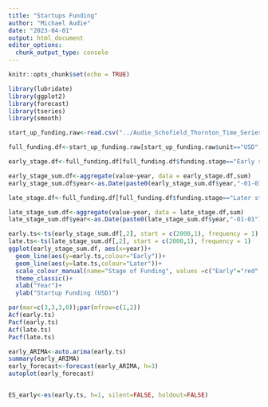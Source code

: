 ---
title: "Startups Funding"
author: "Michael Audie"
date: "2023-04-01"
output: html_document
editor_options: 
  chunk_output_type: console
---

```{r setup, include=FALSE}
knitr::opts_chunk$set(echo = TRUE)
```
```{r}
library(lubridate)
library(ggplot2)
library(forecast)
library(tseries)
library(smooth)
```

```{r}
start_up_funding.raw<-read.csv("../Audie_Schofield_Thornton_Time_Series_Final/start_ups_funding.csv")

full_funding.df<-start_up_funding.raw[start_up_funding.raw$unit=="USD",]

early_stage.df<-full_funding.df[full_funding.df$funding.stage=="Early stage",]

early_stage_sum.df<-aggregate(value~year, data = early_stage.df,sum)
early_stage_sum.df$year<-as.Date(paste0(early_stage_sum.df$year,"-01-01"))

late_stage.df<-full_funding.df[full_funding.df$funding.stage=="Later stage",]

late_stage_sum.df<-aggregate(value~year, data = late_stage.df,sum)
late_stage_sum.df$year<-as.Date(paste0(late_stage_sum.df$year,"-01-01"))


```

```{r}
early.ts<-ts(early_stage_sum.df[,2], start = c(2000,1), frequency = 1)
late.ts<-ts(late_stage_sum.df[,2], start = c(2000,1), frequency = 1)
ggplot(early_stage_sum.df, aes(x=year))+
  geom_line(aes(y=early.ts,colour="Early"))+
  geom_line(aes(y=late.ts,colour="Later"))+
  scale_colour_manual(name="Stage of Funding", values =c("Early"="red","Later"="blue") )+
  theme_classic()+
  xlab("Year")+
  ylab("Startup Funding (USD)")

par(mar=c(3,3,3,0));par(mfrow=c(1,2))
Acf(early.ts)
Pacf(early.ts)
Acf(late.ts)
Pacf(late.ts)
```

```{r}
early_ARIMA<-auto.arima(early.ts)
summary(early_ARIMA)
early_forecast<-forecast(early_ARIMA, h=3)
autoplot(early_forecast)


ES_early<-es(early.ts, h=1, silent=FALSE, holdout=FALSE)


```


